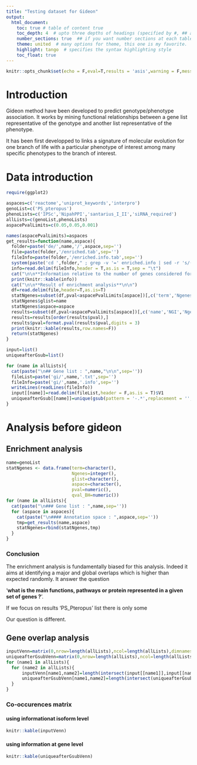 ```yaml
---
title: "Testing dataset for Gideon"
output: 
  html_document:
    toc: true # table of content true
    toc_depth: 4  # upto three depths of headings (specified by #, ## and ###)
    number_sections: true  ## if you want number sections at each table header
    theme: united  # many options for theme, this one is my favorite.
    highlight: tango  # specifies the syntax highlighting style
    toc_float: true
---
```


```r
knitr::opts_chunk$set(echo = F,eval=T,results = 'asis',warning = F,message = F)
```

# Introduction

Gideon method have been developed to predict genotype/phenotype association. It works by mining functional relationships between a gene list representative of the genotype and another list representative of the phenotype.

It has been first developped to links a signature of molecular evolution for one branch of life with a particular phenotype of interest among many specific phenotypes to the branch of interest.

# Data introduction

```r
require(ggplot2)

aspaces=c('reactome','uniprot_keywords','interpro')
genoList=c('PS_pteropus')
phenoLists=c('IPSc','NipahPPI','santarius_I_II','siRNA_required')
allLists=c(genoList,phenoLists)
aspacePvalLimits=c(0.05,0.05,0.001)

names(aspacePvalLimits)=aspaces
get_results=function(name,aspace){
  folder=paste('de/',name,'/',aspace,sep='')
  file=paste(folder,'/enriched.tab',sep='')
  fileInfo=paste(folder,'/enriched.info.tab',sep='')
  system(paste('cd ',folder," ; grep -v '=' enriched.info | sed -r 's/(  )+/\t/g' | sed -r 's/\\\\\\t//g' > enriched.info.tab",sep=""))
  info=read.delim(fileInfo,header = T,as.is = T,sep = "\t")
  cat("\n\n**Information relative to the number of genes considered for enrichment**")
  print(knitr::kable(info))
  cat("\n\n**Result of enrichment analysis**\n\n")
  df=read.delim(file,header=T,as.is=T)
  statNgenes=subset(df,pval<aspacePvalLimits[aspace])[,c('term','Ngenes','pval','qval_BH')]
  statNgenes$glist=name
  statNgenes$aspace=aspace
  results=subset(df,pval<aspacePvalLimits[aspace])[,c('name','NGI','Ngenes','parent_NGI','parent_Ngenes','pval')]
  results=results[order(results$pval),]
  results$pval=format.pval(results$pval,digits = 3)
  print(knitr::kable(results,row.names=F))
  return(statNgenes)
}

input=list()
uniqueafterGsub=list()

for (name in allLists){
  cat(paste("\n## Gene list : ",name,"\n\n",sep=''))
  fileList=paste('gi/',name,'.txt',sep='')
  fileInfo=paste('gi/',name,'.info',sep='')
  writeLines(readLines(fileInfo))
  input[[name]]=read.delim(fileList,header = F,as.is = T)$V1
  uniqueafterGsub[[name]]=unique(gsub(pattern = '-.*',replacement = '',x = input[[name]],perl = T))
}

```

# Analysis before gideon 

## Enrichment analysis

```r
name=genoList
statNgenes <- data.frame(term=character(),
                         Ngenes=integer(),
                         glist=character(),
                         aspace=character(),
                         pval=numeric(),
                         qval_BH=numeric())
for (name in allLists){
  cat(paste("\n### Gene list : ",name,sep=''))
  for (aspace in aspaces){
    cat(paste("\n#### Annotation space : ",aspace,sep=''))
    tmp=get_results(name,aspace)
    statNgenes=rbind(statNgenes,tmp)
  }
}

```

### Conclusion

The enrichment analysis is fundamentally biased for this analysis. Indeed it aims at identifying a major and global overlaps which is higher than expected randomly. It answer the question 

'**what is the main functions, pathways or protein represented in a given set of genes ?**'. 

If we focus on results 'PS_Pteropus' list there is only some 

Our question is different. 

## Gene overlap analysis 

```r
inputVenn=matrix(0,nrow=length(allLists),ncol=length(allLists),dimnames = list(allLists,allLists))
uniqueafterGsubVenn=matrix(0,nrow=length(allLists),ncol=length(allLists),dimnames = list(allLists,allLists))
for (name1 in allLists){
  for (name2 in allLists){
      inputVenn[name1,name2]=length(intersect(input[[name1]],input[[name2]]))
      uniqueafterGsubVenn[name1,name2]=length(intersect(uniqueafterGsub[[name1]],uniqueafterGsub[[name2]]))
  }
}
```

### Co-occurences matrix

#### using informationat isoform level

```r
knitr::kable(inputVenn)
```


#### using information at gene level

```r
knitr::kable(uniqueafterGsubVenn)
```
